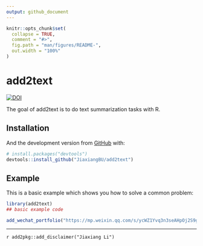 ```yaml
---
output: github_document
---
```


<!-- README.md is generated from README.Rmd. Please edit that file -->

```r
knitr::opts_chunk$set(
  collapse = TRUE,
  comment = "#>",
  fig.path = "man/figures/README-",
  out.width = "100%"
)
```
# add2text

<!-- badges: start -->
[![DOI](https://zenodo.org/badge/219925231.svg)](https://zenodo.org/badge/latestdoi/219925231)
<!-- badges: end -->

The goal of add2text is to do text summarization tasks with R.

## Installation

And the development version from [GitHub](https://github.com/) with:

``` r
# install.packages("devtools")
devtools::install_github("JiaxiangBU/add2text")
```

## Example

This is a basic example which shows you how to solve a common problem:

```r
library(add2text)
## basic example code
```

```r
add_wechat_portfolio("https://mp.weixin.qq.com/s/ycWZ1Yvq3n3seAHpOj2S9g", pattern = "section")
```


***

`r add2pkg::add_disclaimer("Jiaxiang Li")`
